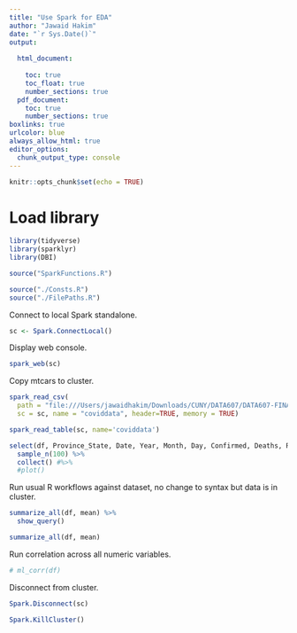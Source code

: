 ```yaml
---
title: "Use Spark for EDA"
author: "Jawaid Hakim"
date: "`r Sys.Date()`"
output:
  
  html_document:
    
    toc: true
    toc_float: true
    number_sections: true
  pdf_document: 
    toc: true
    number_sections: true
boxlinks: true
urlcolor: blue
always_allow_html: true
editor_options: 
  chunk_output_type: console
---
```


```r
knitr::opts_chunk$set(echo = TRUE)
```

# Load library

```r
library(tidyverse)
library(sparklyr)
library(DBI)
```

```r
source("SparkFunctions.R")
```

```r
source("./Consts.R")
source("./FilePaths.R")
```

Connect to local Spark standalone.

```r
sc <- Spark.ConnectLocal()
```

Display web console.

```r
spark_web(sc)
```

Copy mtcars to cluster.

```r
spark_read_csv(
  path = "file:///Users/jawaidhakim/Downloads/CUNY/DATA607/DATA607-FINALPROJECT/data/processed/*/*/*.csv",
  sc = sc, name = "coviddata", header=TRUE, memory = TRUE)
```

```r
spark_read_table(sc, name='coviddata')
```

```r
select(df, Province_State, Date, Year, Month, Day, Confirmed, Deaths, Recovered, Active, Incident_Rate, People_Hospitalized, Case_Fatality_Ratio, Testing_Rate, Hospitalization_Rate) %>%
  sample_n(100) %>%
  collect() #%>%
  #plot()
```

Run usual R workflows against dataset, no change to syntax but data is in cluster.

```r
summarize_all(df, mean) %>%
  show_query()
```


```r
summarize_all(df, mean)
```

Run correlation across all numeric variables.

```r
# ml_corr(df)
```

Disconnect from cluster.

```r
Spark.Disconnect(sc)
```

```r
Spark.KillCluster()
```

